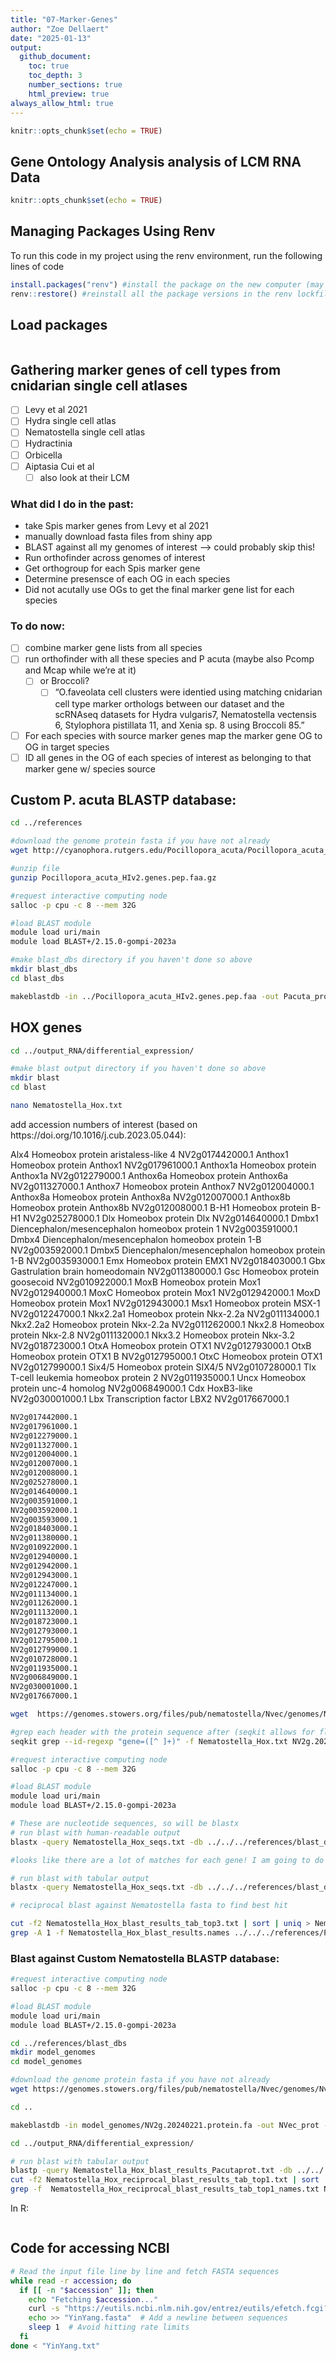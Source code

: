```yaml
---
title: "07-Marker-Genes"
author: "Zoe Dellaert"
date: "2025-01-13"
output:
  github_document:
    toc: true
    toc_depth: 3
    number_sections: true
    html_preview: true
always_allow_html: true
---
```


```r
knitr::opts_chunk$set(echo = TRUE)
```

## Gene Ontology Analysis analysis of LCM RNA Data

```r
knitr::opts_chunk$set(echo = TRUE)
```

## Managing Packages Using Renv

To run this code in my project using the renv environment, run the following lines of code

```r
install.packages("renv") #install the package on the new computer (may not be necessary if renv bootstraps itself as expected)
renv::restore() #reinstall all the package versions in the renv lockfile
```

## Load packages

```r

```


## Gathering marker genes of cell types from cnidarian single cell atlases

- [ ] Levy et al 2021
- [ ] Hydra single cell atlas
- [ ] Nematostella single cell atlas
- [ ] Hydractinia
- [ ] Orbicella
- [ ] Aiptasia Cui et al 
  - [ ] also look at their LCM

### What did I do in the past:

- take Spis marker genes from Levy et al 2021
- manually download fasta files from shiny app
- BLAST against all my genomes of interest --> could probably skip this!
- Run orthofinder across genomes of interest
- Get orthogroup for each Spis marker gene
- Determine presensce of each OG in each species
- Did not acutally use OGs to get the final marker gene list for each species

### To do now:

- [ ] combine marker gene lists from all species
- [ ] run orthofinder with all these species and P acuta (maybe also Pcomp and Mcap while we're at it)
  - [ ] or Broccoli?
      - [ ] "O.faveolata cell clusters were identied using matching cnidarian cell type marker orthologs between our dataset and the scRNAseq datasets for Hydra vulgaris7, Nematostella vectensis 6, Stylophora  pistillata 11, and Xenia sp. 8 using Broccoli 85."
- [ ] For each species with source marker genes map the marker gene OG to OG in target species
- [ ] ID all genes in the OG of each species of interest as belonging to that marker gene w/ species source


## Custom P. acuta BLASTP database:

```bash
cd ../references

#download the genome protein fasta if you have not already
wget http://cyanophora.rutgers.edu/Pocillopora_acuta/Pocillopora_acuta_HIv2.genes.pep.faa.gz

#unzip file
gunzip Pocillopora_acuta_HIv2.genes.pep.faa.gz

#request interactive computing node
salloc -p cpu -c 8 --mem 32G

#load BLAST module
module load uri/main
module load BLAST+/2.15.0-gompi-2023a

#make blast_dbs directory if you haven't done so above
mkdir blast_dbs
cd blast_dbs

makeblastdb -in ../Pocillopora_acuta_HIv2.genes.pep.faa -out Pacuta_prot -dbtype prot
```

## HOX genes 

```bash
cd ../output_RNA/differential_expression/

#make blast output directory if you haven't done so above
mkdir blast
cd blast

nano Nematostella_Hox.txt
```

add accession numbers of interest (based on https://doi.org/10.1016/j.cub.2023.05.044):

Alx4	    Homeobox protein aristaless-like 4	             NV2g017442000.1
Anthox1	  Homeobox protein Anthox1	                       NV2g017961000.1
Anthox1a	Homeobox protein Anthox1a	                       NV2g012279000.1
Anthox6a	Homeobox protein Anthox6a	                       NV2g011327000.1
Anthox7	  Homeobox protein Anthox7	                       NV2g012004000.1
Anthox8a	Homeobox protein Anthox8a	                       NV2g012007000.1
Anthox8b	Homeobox protein Anthox8b	                       NV2g012008000.1
B-H1	    Homeobox protein B-H1                            NV2g025278000.1
Dlx	      Homeobox protein Dlx                             NV2g014640000.1
Dmbx1	    Diencephalon/mesencephalon homeobox protein 1	   NV2g003591000.1
Dmbx4   	Diencephalon/mesencephalon homeobox protein 1-B	 NV2g003592000.1
Dmbx5	    Diencephalon/mesencephalon homeobox protein 1-B	 NV2g003593000.1
Emx	      Homeobox protein EMX1	                           NV2g018403000.1
Gbx	      Gastrulation brain homeodomain                   NV2g011380000.1
Gsc	      Homeobox protein goosecoid	                     NV2g010922000.1
MoxB    	Homeobox protein Mox1	                           NV2g012940000.1
MoxC      Homeobox protein Mox1	                           NV2g012942000.1
MoxD    	Homeobox protein Mox1	                           NV2g012943000.1
Msx1	    Homeobox protein MSX-1                           NV2g012247000.1
Nkx2.2a1	Homeobox protein Nkx-2.2a                   	   NV2g011134000.1
Nkx2.2a2	Homeobox protein Nkx-2.2a	                       NV2g011262000.1
Nkx2.8    Homeobox protein Nkx-2.8                    	   NV2g011132000.1
Nkx3.2    Homeobox protein Nkx-3.2                         NV2g018723000.1
OtxA	    Homeobox protein OTX1	                           NV2g012793000.1
OtxB	    Homeobox protein OTX1 B                          NV2g012795000.1
OtxC	    Homeobox protein OTX1	                           NV2g012799000.1
Six4/5	  Homeobox protein SIX4/5	                         NV2g010728000.1
Tlx	      T-cell leukemia homeobox protein 2	             NV2g011935000.1
Uncx	    Homeobox protein unc-4 homolog                   NV2g006849000.1
Cdx	      HoxB3-like                                	     NV2g030001000.1
Lbx	      Transcription factor LBX2                   	   NV2g017667000.1

```bash
NV2g017442000.1
NV2g017961000.1
NV2g012279000.1
NV2g011327000.1
NV2g012004000.1
NV2g012007000.1
NV2g012008000.1
NV2g025278000.1
NV2g014640000.1
NV2g003591000.1
NV2g003592000.1
NV2g003593000.1
NV2g018403000.1
NV2g011380000.1
NV2g010922000.1
NV2g012940000.1
NV2g012942000.1
NV2g012943000.1
NV2g012247000.1
NV2g011134000.1
NV2g011262000.1
NV2g011132000.1
NV2g018723000.1
NV2g012793000.1
NV2g012795000.1
NV2g012799000.1
NV2g010728000.1
NV2g011935000.1
NV2g006849000.1
NV2g030001000.1
NV2g017667000.1
```

```bash
wget  https://genomes.stowers.org/files/pub/nematostella/Nvec/genomes/Nvec200/aligned/tcs_v2/20240221/NV2g.20240221.transcripts.fa

#grep each header with the protein sequence after (seqkit allows for flexibility wiht multi-line FASTAs) and save to a new file
seqkit grep --id-regexp "gene=([^ ]+)" -f Nematostella_Hox.txt NV2g.20240221.transcripts.fa -o Nematostella_Hox_seqs.txt
```


```bash
#request interactive computing node
salloc -p cpu -c 8 --mem 32G

#load BLAST module
module load uri/main
module load BLAST+/2.15.0-gompi-2023a

# These are nucleotide sequences, so will be blastx
# run blast with human-readable output
blastx -query Nematostella_Hox_seqs.txt -db ../../../references/blast_dbs/Pacuta_prot -out Nematostella_Hox_blast_results.txt -outfmt 0

#looks like there are a lot of matches for each gene! I am going to do a tab search with a very low e-value cutoff:

# run blast with tabular output
blastx -query Nematostella_Hox_seqs.txt -db ../../../references/blast_dbs/Pacuta_prot -out Nematostella_Hox_blast_results_tab_top3.txt -outfmt 6 -evalue 1e-20 -max_target_seqs 3

# reciprocal blast against Nematostella fasta to find best hit 

cut -f2 Nematostella_Hox_blast_results_tab_top3.txt | sort | uniq > Nematostella_Hox_blast_results.names
grep -A 1 -f Nematostella_Hox_blast_results.names ../../../references/Pocillopora_acuta_HIv2.genes.pep.faa > Nematostella_Hox_blast_results_Pacutaprot.txt
```

### Blast against Custom Nematostella BLASTP database:

```bash
#request interactive computing node
salloc -p cpu -c 8 --mem 32G

#load BLAST module
module load uri/main
module load BLAST+/2.15.0-gompi-2023a

cd ../references/blast_dbs
mkdir model_genomes
cd model_genomes

#download the genome protein fasta if you have not already
wget https://genomes.stowers.org/files/pub/nematostella/Nvec/genomes/Nvec200/aligned/tcs_v2/20240221/NV2g.20240221.protein.fa

cd ..

makeblastdb -in model_genomes/NV2g.20240221.protein.fa -out NVec_prot -dbtype prot

cd ../output_RNA/differential_expression/

# run blast with tabular output
blastp -query Nematostella_Hox_blast_results_Pacutaprot.txt -db ../../../references/blast_dbs/NVec_prot -out Nematostella_Hox_reciprocal_blast_results_tab_top1.txt -outfmt 6 -evalue 1e-20 -max_target_seqs 1
cut -f2 Nematostella_Hox_reciprocal_blast_results_tab_top1.txt | sort | uniq > Nematostella_Hox_reciprocal_blast_results_tab_top1_names.txt
grep -f  Nematostella_Hox_reciprocal_blast_results_tab_top1_names.txt NV2g.20240221.transcripts.fa > Nematostella_Hox_Pacuta_matches.txt
```

In R:

```r

```



## Code for accessing NCBI

```bash
# Read the input file line by line and fetch FASTA sequences
while read -r accession; do
  if [[ -n "$accession" ]]; then
    echo "Fetching $accession..."
    curl -s "https://eutils.ncbi.nlm.nih.gov/entrez/eutils/efetch.fcgi?db=protein&id=${accession}&rettype=fasta&retmode=text" >> "YinYang.fasta"
    echo >> "YinYang.fasta"  # Add a newline between sequences
    sleep 1  # Avoid hitting rate limits
  fi
done < "YinYang.txt"
```

